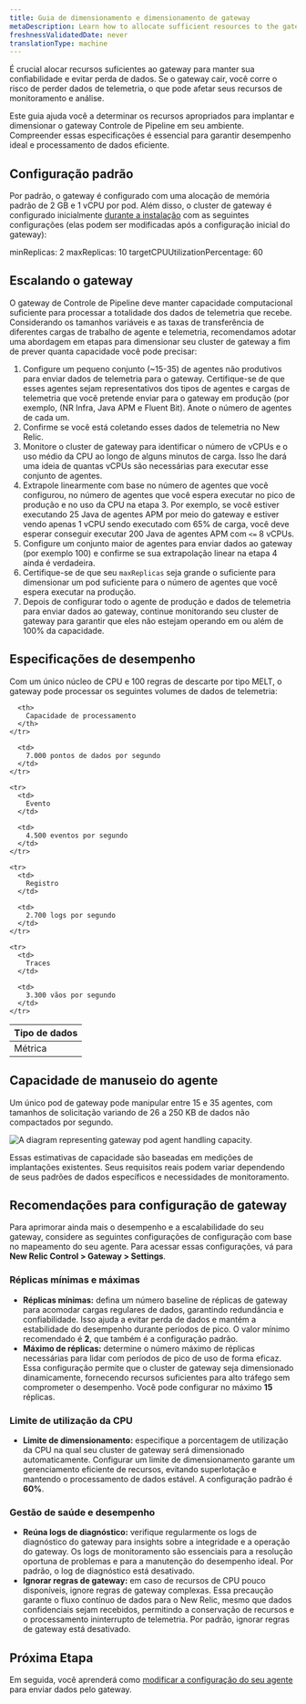 ```yaml
---
title: Guia de dimensionamento e dimensionamento de gateway
metaDescription: Learn how to allocate sufficient resources to the gateway to maintain its reliability.
freshnessValidatedDate: never
translationType: machine
---
```


É crucial alocar recursos suficientes ao gateway para manter sua confiabilidade e evitar perda de dados. Se o gateway cair, você corre o risco de perder dados de telemetria, o que pode afetar seus recursos de monitoramento e análise.

Este guia ajuda você a determinar os recursos apropriados para implantar e dimensionar o gateway Controle de Pipeline em seu ambiente. Compreender essas especificações é essencial para garantir desempenho ideal e processamento de dados eficiente.

## Configuração padrão

Por padrão, o gateway é configurado com uma alocação de memória padrão de 2 GB e 1 vCPU por pod. Além disso, o cluster de gateway é configurado inicialmente [durante a instalação](/docs/pipeline-control/set-up-and-deploy-pipeline-control#set-up-gateway) com as seguintes configurações (elas podem ser modificadas após a configuração inicial do gateway):

minReplicas: 2 maxReplicas: 10 targetCPUUtilizationPercentage: 60

## Escalando o gateway

O gateway de Controle de Pipeline deve manter capacidade computacional suficiente para processar a totalidade dos dados de telemetria que recebe. Considerando os tamanhos variáveis e as taxas de transferência de diferentes cargas de trabalho de agente e telemetria, recomendamos adotar uma abordagem em etapas para dimensionar seu cluster de gateway a fim de prever quanta capacidade você pode precisar:

1. Configure um pequeno conjunto (\~15-35) de agentes não produtivos para enviar dados de telemetria para o gateway. Certifique-se de que esses agentes sejam representativos dos tipos de agentes e cargas de telemetria que você pretende enviar para o gateway em produção (por exemplo, (NR Infra, Java APM e Fluent Bit). Anote o número de agentes de cada um.
2. Confirme se você está coletando esses dados de telemetria no New Relic.
3. Monitore o cluster de gateway para identificar o número de vCPUs e o uso médio da CPU ao longo de alguns minutos de carga. Isso lhe dará uma ideia de quantas vCPUs são necessárias para executar esse conjunto de agentes.
4. Extrapole linearmente com base no número de agentes que você configurou, no número de agentes que você espera executar no pico de produção e no uso da CPU na etapa 3. Por exemplo, se você estiver executando 25 Java de agentes APM por meio do gateway e estiver vendo apenas 1 vCPU sendo executado com 65% de carga, você deve esperar conseguir executar 200 Java de agentes APM com `<=` 8 vCPUs.
5. Configure um conjunto maior de agentes para enviar dados ao gateway (por exemplo 100) e confirme se sua extrapolação linear na etapa 4 ainda é verdadeira.
6. Certifique-se de que seu `maxReplicas` seja grande o suficiente para dimensionar um pod suficiente para o número de agentes que você espera executar na produção.
7. Depois de configurar todo o agente de produção e dados de telemetria para enviar dados ao gateway, continue monitorando seu cluster de gateway para garantir que eles não estejam operando em ou além de 100% da capacidade.

## Especificações de desempenho

Com um único núcleo de CPU e 100 regras de descarte por tipo MELT, o gateway pode processar os seguintes volumes de dados de telemetria:

<table>
  <thead>
    <tr>
      <th>
        Tipo de dados
      </th>

      <th>
        Capacidade de processamento
      </th>
    </tr>
  </thead>

  <tbody>
    <tr>
      <td>
        Métrica
      </td>

      <td>
        7.000 pontos de dados por segundo
      </td>
    </tr>

    <tr>
      <td>
        Evento
      </td>

      <td>
        4.500 eventos por segundo
      </td>
    </tr>

    <tr>
      <td>
        Registro
      </td>

      <td>
        2.700 logs por segundo
      </td>
    </tr>

    <tr>
      <td>
        Traces
      </td>

      <td>
        3.300 vãos por segundo
      </td>
    </tr>
  </tbody>
</table>

## Capacidade de manuseio do agente

Um único pod de gateway pode manipular entre 15 e 35 agentes, com tamanhos de solicitação variando de 26 a 250 KB de dados não compactados por segundo.

<img title="Agent handling capacity" alt="A diagram representing gateway pod agent handling capacity." src="/images/agent-handling-capacity.webp" />

<Callout variant="tip">Essas estimativas de capacidade são baseadas em medições de implantações existentes. Seus requisitos reais podem variar dependendo de seus padrões de dados específicos e necessidades de monitoramento.</Callout>

## Recomendações para configuração de gateway

Para aprimorar ainda mais o desempenho e a escalabilidade do seu gateway, considere as seguintes configurações de configuração com base no mapeamento do seu agente. Para acessar essas configurações, vá para **New Relic Control &gt; Gateway &gt; Settings**.

### Réplicas mínimas e máximas

* **Réplicas mínimas:** defina um número baseline de réplicas de gateway para acomodar cargas regulares de dados, garantindo redundância e confiabilidade. Isso ajuda a evitar perda de dados e mantém a estabilidade do desempenho durante períodos de pico. O valor mínimo recomendado é **2**, que também é a configuração padrão.
* **Máximo de réplicas:** determine o número máximo de réplicas necessárias para lidar com períodos de pico de uso de forma eficaz. Essa configuração permite que o cluster de gateway seja dimensionado dinamicamente, fornecendo recursos suficientes para alto tráfego sem comprometer o desempenho. Você pode configurar no máximo **15** réplicas.

### Limite de utilização da CPU

* **Limite de dimensionamento:** especifique a porcentagem de utilização da CPU na qual seu cluster de gateway será dimensionado automaticamente. Configurar um limite de dimensionamento garante um gerenciamento eficiente de recursos, evitando superlotação e mantendo o processamento de dados estável. A configuração padrão é **60%**.

### Gestão de saúde e desempenho

* **Reúna logs de diagnóstico:** verifique regularmente os logs de diagnóstico do gateway para insights sobre a integridade e a operação do gateway. Os logs de monitoramento são essenciais para a resolução oportuna de problemas e para a manutenção do desempenho ideal. Por padrão, o log de diagnóstico está desativado.
* **Ignorar regras de gateway:** em caso de recursos de CPU pouco disponíveis, ignore regras de gateway complexas. Essa precaução garante o fluxo contínuo de dados para o New Relic, mesmo que dados confidenciais sejam recebidos, permitindo a conservação de recursos e o processamento ininterrupto de telemetria. Por padrão, ignorar regras de gateway está desativado.

## Próxima Etapa

Em seguida, você aprenderá como [modificar a configuração do seu agente](/docs/new-relic-control/pipeline-control/modify-agent-configuration) para enviar dados pelo gateway.